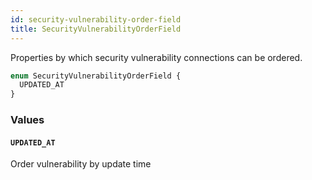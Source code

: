 ```yaml
---
id: security-vulnerability-order-field
title: SecurityVulnerabilityOrderField
---
```


Properties by which security vulnerability connections can be ordered.

```graphql
enum SecurityVulnerabilityOrderField {
  UPDATED_AT
}
```

### Values

#### `UPDATED_AT`

Order vulnerability by update time
